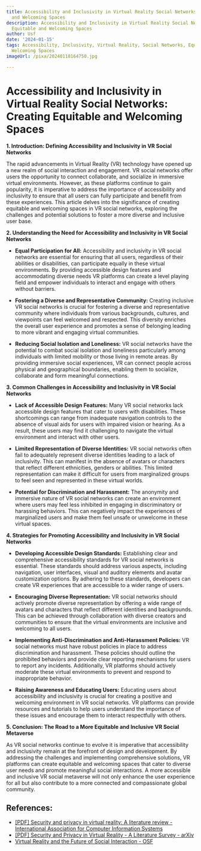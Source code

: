 ```yaml
---
title: Accessibility and Inclusivity in Virtual Reality Social Networks Creating Equitable
  and Welcoming Spaces
description: Accessibility and Inclusivity in Virtual Reality Social Networks Creating
  Equitable and Welcoming Spaces
author: Usf
date: '2024-01-15'
tags: Accessibility, Inclusivity, Virtual Reality, Social Networks, Equitable Spaces,
  Welcoming Spaces
imageUrl: /pixa/20240118164750.jpg

---
```

# Accessibility and  Inclusivity in Virtual Reality Social Networks: Creating Equitable and Welcoming Spaces

**1.  Introduction: Defining Accessibility and Inclusivity in VR Social Networks**

The rapid advancements in Virtual Reality (VR) technology have opened up  a new realm  of social interaction and engagement.  VR social networks offer users  the opportunity to connect collaborate,  and socialize in immersive  virtual environments. However, as these platforms  continue to gain popularity, it is imperative to address the importance of accessibility and  inclusivity to ensure that  all users can fully participate and benefit from  these experiences.  This article delves into the significance of creating  equitable and welcoming spaces in  VR  social networks,  exploring the challenges and potential  solutions to foster a more diverse  and inclusive user base.

**2. Understanding the Need for Accessibility  and Inclusivity in VR Social Networks**

* **Equal Participation  for All:** Accessibility and inclusivity in VR social networks are essential for ensuring  that all users, regardless  of their abilities or disabilities,  can participate equally in these virtual environments.  By  providing accessible design  features and accommodating diverse  needs VR platforms can create a level  playing field  and empower individuals to  interact and engage with others without barriers.

* **Fostering a Diverse and Representative Community:** Creating inclusive VR social networks is crucial for fostering a diverse  and representative community  where individuals from various backgrounds, cultures, and viewpoints can feel welcomed and respected. This diversity enriches the overall user experience and promotes a sense of belonging leading to more  vibrant and  engaging virtual communities.

* **Reducing Social Isolation and Loneliness:** VR social networks have the potential to combat social isolation and loneliness particularly among individuals with limited mobility or those living in remote areas. By  providing immersive social experiences, VR can connect people across  physical and geographical boundaries, enabling them  to socialize, collaborate and form  meaningful connections.

**3. Common Challenges in Accessibility and Inclusivity in VR Social Networks**

* **Lack of Accessible Design Features:** Many VR social  networks lack accessible design features that  cater  to users with disabilities.  These shortcomings can range from inadequate navigation controls to the absence  of visual aids for users with impaired vision or hearing. As a result, these users may find it challenging to navigate the virtual environment and interact with other users.

* **Limited Representation  of Diverse Identities:** VR social networks often fail  to adequately represent diverse  identities leading  to a lack of inclusivity. This can manifest in the absence of  avatars  or characters that reflect different ethnicities, genders or abilities. This limited representation can make it difficult for users  from marginalized groups to feel seen and represented in these  virtual worlds.

* **Potential  for Discrimination and Harassment:** The anonymity and immersive nature of VR social networks can  create an environment where users may feel less inhibited in engaging in discriminatory  or harassing behaviors. This can negatively impact the experiences of marginalized users and make them feel unsafe or unwelcome  in  these virtual spaces.

**4. Strategies for Promoting Accessibility and Inclusivity in VR Social Networks**

* **Developing Accessible Design Standards:** Establishing clear and comprehensive accessibility standards for VR social networks is essential.  These standards should address various aspects, including navigation, user interfaces, visual and auditory elements and  avatar customization options. By  adhering  to these standards, developers can create VR experiences that are accessible to a wider range of users.

* **Encouraging  Diverse Representation:** VR  social networks should actively promote diverse representation by offering a wide range of avatars and characters that reflect different identities and backgrounds. This  can be achieved through collaboration with diverse creators and communities to ensure that the virtual environments are inclusive and welcoming to all users.

* **Implementing Anti-Discrimination and Anti-Harassment Policies:** VR social networks must have robust policies in place to address  discrimination and harassment. These policies should outline the prohibited behaviors  and provide clear reporting mechanisms for users to report any incidents. Additionally, VR platforms should  actively moderate these virtual environments to prevent and respond to inappropriate behavior.

* **Raising Awareness and Educating Users:**  Educating users about accessibility and inclusivity is crucial for creating  a  positive and welcoming environment in VR social networks. VR platforms can provide resources and tutorials to help users understand the importance of these issues and  encourage  them to interact respectfully with others.

**5.  Conclusion: The Road to a More Equitable and Inclusive VR Social Metaverse**

As VR social networks continue to evolve it is imperative that accessibility and inclusivity remain at the  forefront of design and development. By addressing the challenges and implementing comprehensive solutions, VR platforms can  create equitable and welcoming spaces that cater to diverse user needs  and promote meaningful social interactions. A more accessible and inclusive VR social metaverse will not only enhance the user experience for all but also  contribute to a more connected and compassionate global community.

## References:
- [[PDF] Security and privacy in virtual reality: A literature review - International Association for Computer Information Systems](https://iacis.org/iis/2022/2_iis_2022_185-192.pdf)
- [[PDF] Security and Privacy in Virtual Reality - A Literature Survey - arXiv](https://arxiv.org/pdf/2205.00208)
- [Virtual Reality and the Future of Social Interaction - OSF](https://osf.io/r8ahs/)
